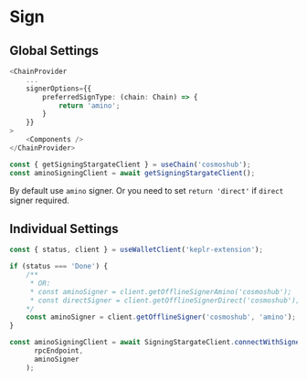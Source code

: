 # Sign

## Global Settings

```ts
<ChainProvider
    ...
    signerOptions={{
        preferredSignType: (chain: Chain) => {
            return 'amino';
        }
    }}
>
    <Components />
</ChainProvider>

const { getSigningStargateClient } = useChain('cosmoshub');
const aminoSigningClient = await getSigningStargateClient();
```

By default use `amino` signer. Or you need to set `return 'direct'` if `direct` signer required.

## Individual Settings

```ts
const { status, client } = useWalletClient('keplr-extension');

if (status === 'Done') {
    /**
     * OR:
     * const aminoSigner = client.getOfflineSignerAmino('cosmoshub');
     * const directSigner = client.getOfflineSignerDirect('cosmoshub');
    */
    const aminoSigner = client.getOfflineSigner('cosmoshub', 'amino');
}

const aminoSigningClient = await SigningStargateClient.connectWithSigner(
      rpcEndpoint,
      aminoSigner
    );
```